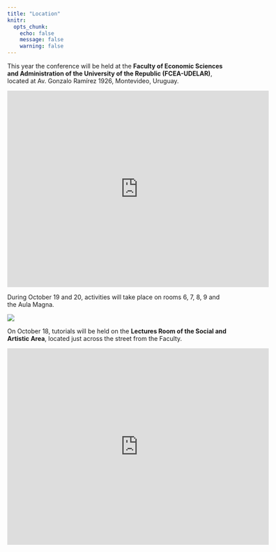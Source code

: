 ```yaml
---
title: "Location"
knitr:
  opts_chunk:
    echo: false
    message: false
    warning: false
---
```


This year the conference will be held at the **Faculty of Economic Sciences and Administration of the University of the Republic (FCEA-UDELAR)**, located at Av. Gonzalo Ramírez 1926, Montevideo, Uruguay.

<center>

<iframe src="https://www.google.com/maps/embed?pb=!1m14!1m8!1m3!1d13087.072510087819!2d-56.1731886!3d-34.912268!3m2!1i1024!2i768!4f13.1!3m3!1m2!1s0x959f81bbacb16b53%3A0x57e62c82d3a0abb4!2sFacultad%20de%20Ciencias%20Econ%C3%B3micas%20y%20de%20Administraci%C3%B3n!5e0!3m2!1sen!2sbr!4v1691626315197!5m2!1sen!2sbr" width="600" height="450" style="border:0;" allowfullscreen loading="lazy" referrerpolicy="no-referrer-when-downgrade">

</iframe>

</center>

During October 19 and 20, activities will take place on rooms 6, 7, 8, 9 and the Aula Magna.

![](/img/fcea-salones.jpeg){fig-align="center"}

On October 18, tutorials will be held on the **Lectures Room of the Social and Artistic Area**, located just across the street from the Faculty.

<center>

<iframe src="https://www.google.com/maps/embed?pb=!1m14!1m8!1m3!1d1508.8032045050982!2d-56.17337285131593!3d-34.91254057098105!3m2!1i1024!2i768!4f13.1!3m3!1m2!1s0x959f81ba4566283b%3A0x6b0642c9bf97e3d7!2sAulario%20del%20%C3%81rea%20Social%20y%20Art%C3%ADstica%20-%20UdelaR!5e0!3m2!1sen!2sbr!4v1691626485887!5m2!1sen!2sbr" width="600" height="450" style="border:0;" allowfullscreen loading="lazy" referrerpolicy="no-referrer-when-downgrade">

</iframe>

</center>
